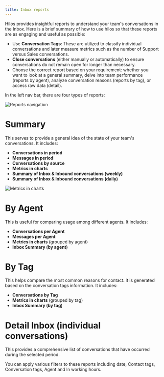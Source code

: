 ```yaml
---
title: Inbox reports
---
```


Hilos provides insightful reports to understand your team's conversations in the Inbox. Here is a brief summary of how to use hilos so that these reports are as engaging and useful as possible:

* Use **Conversation Tags**: These are utilized to classify individual conversations and later measure metrics such as the number of Support versus Sales conversations. 
* **Close conversations** (either manually or automatically) to ensure conversations do not remain open for longer than necessary.
* Choose the correct report based on your requirement: whether you want to look at a general summary, delve into team performance (reports by agent), analyze conversation reasons (reports by tag), or access raw data (detail).

In the left nav bar, there are four types of reports:

![Reports navigation](https://hilos-media.s3.us-east-2.amazonaws.com/documentation/userdocs/using-hilos/reference/reports/inbox/reports.png)

# Summary

This serves to provide a general idea of the state of your team's conversations. It includes:

* **Conversations in period**
* **Messages in period**
* **Conversations by source**
* **Metrics in charts**
* **Summary of Inbox & Inbound conversations (weekly)**
* **Summary of Inbox & Inbound conversations (daily)**

![Metrics in charts](https://hilos-media.s3.us-east-2.amazonaws.com/documentation/userdocs/using-hilos/reference/reports/inbox/graph.png)

# By Agent

This is useful for comparing usage among different agents. It includes:

* **Conversations per Agent**
* **Messages per Agent**
* **Metrics in charts** (grouped by agent)
* **Inbox Summary (by agent)**

# By Tag

This helps compare the most common reasons for contact. It is generated based on the conversation tags information. It includes:

* **Conversations by Tag**
* **Metrics in charts** (grouped by tag)
* **Inbox Summary (by tag)**

# Detail Inbox (individual conversations)

This provides a comprehensive list of conversations that have occurred during the selected period.

You can apply various filters to these reports including date, Contact tags, Conversation tags, Agent and In working hours.